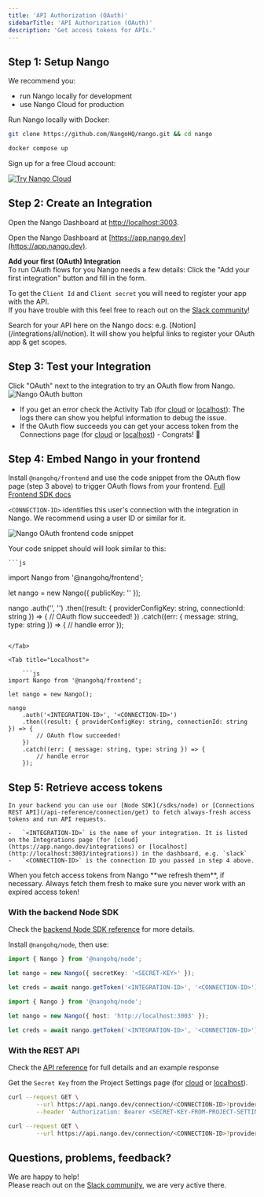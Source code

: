 ```yaml
---
title: 'API Authorization (OAuth)'
sidebarTitle: 'API Authorization (OAuth)'
description: 'Get access tokens for APIs.'
---
```


## Step 1: Setup Nango

We recommend you:
- run Nango locally for development
- use Nango Cloud for production

<Tabs>

<Tab title="Localhost">

Run Nango locally with Docker:

```bash
git clone https://github.com/NangoHQ/nango.git && cd nango
```
```bash
docker compose up
```

</Tab>

<Tab title="Nango Cloud">

Sign up for a free Cloud account:

[![Try Nango Cloud](/images/nango-deploy-button.svg)](https://app.nango.dev/signup)

</Tab>

</Tabs>

## Step 2: Create an Integration

<Tabs>

<Tab title="Localhost">

Open the Nango Dashboard at [http://localhost:3003](http://localhost:3003).

</Tab>

<Tab title="Nango Cloud">

Open the Nango Dashboard at [https://app.nango.dev](https://app.nango.dev).

</Tab>

</Tabs>

**Add your first (OAuth) Integration**  
To run OAuth flows for you Nango needs a few details: Click the "Add your first integration" button and fill in the form.

To get the `Client Id` and `Client secret` you will need to register your app with the API.  
If you have trouble with this feel free to reach out on the [Slack community](https://www.nango.dev/slack)!

<Tip>
    Search for your API here on the Nango docs: e.g. [Notion](/integrations/all/notion).  
    It will show you helpful links to register your OAuth app & get scopes.
</Tip>

## Step 3: Test your Integration

Click "OAuth" next to the integration to try an OAuth flow from Nango.
![Nango OAuth button](/images/quickstart/nango-oauth-button.png)

- If you get an error check the Activity Tab (for [cloud](https://app.nango.dev/activity) or [localhost](http://localhost:3003/activity)): The logs there can show you helpful information to debug the issue.
- If the OAuth flow succeeds you can get your access token from the Connections page  (for [cloud](https://app.nango.dev/connections) or [localhost](http://localhost:3003/connections)) - Congrats! 🎉

## Step 4: Embed Nango in your frontend

Install `@nangohq/frontend` and use the code snippet from the OAuth flow page (step 3 above) to trigger OAuth flows from your frontend. [Full Frontend SDK docs](/sdks/frontend)

`<CONNECTION-ID>` identifies this user's connection with the integration in Nango. We recommend using a user ID or similar for it.

![Nango OAuth frontend code snippet](/images/quickstart/nango-frontend-snippet.png)

Your code snippet should will look similar to this:

<Tabs>

<Tab title="Nango Cloud">

    ```js
import Nango from '@nangohq/frontend';

let nango = new Nango({ publicKey: '<PUBLIC-KEY-FROM-PROJECT-SETTINGS>' });

nango
    .auth('<INTEGRATION-ID>', '<CONNECTION-ID>')
    .then((result: { providerConfigKey: string, connectionId: string }) => {
        // OAuth flow succeeded!
    })
    .catch((err: { message: string, type: string }) => {
        // handle error
    });
```

</Tab>

<Tab title="Localhost">

    ```js
import Nango from '@nangohq/frontend';

let nango = new Nango();

nango
    .auth('<INTEGRATION-ID>', '<CONNECTION-ID>')
    .then((result: { providerConfigKey: string, connectionId: string }) => {
        // OAuth flow succeeded!
    })
    .catch((err: { message: string, type: string }) => {
        // handle error
    });
```

</Tab>

</Tabs>

## Step 5: Retrieve access tokens
    In your backend you can use our [Node SDK](/sdks/node) or [Connections REST API](/api-reference/connection/get) to fetch always-fresh access tokens and run API requests.

    -   `<INTEGRATION-ID>` is the name of your integration. It is listed on the Integrations page (for [cloud](https://app.nango.dev/integrations) or [localhost](http://localhost:3003/integrations)) in the dashboard, e.g. `slack`
    -   `<CONNECTION-ID>` is the connection ID you passed in step 4 above.

<Tip>
    When you fetch access tokens from Nango **we refresh them**, if necessary. Always fetch them fresh to make sure you never work with an expired access
    token!
</Tip>

### With the backend Node SDK

Check the [backend Node SDK reference](/sdks/node) for more details.

Install `@nangohq/node`, then use:

<Tabs>

<Tab title="Nango Cloud">

```ts
import { Nango } from '@nangohq/node';

let nango = new Nango({ secretKey: '<SECRET-KEY>' });

let creds = await nango.getToken('<INTEGRATION-ID>', '<CONNECTION-ID>');
```

</Tab>

<Tab title="Localhost">

```ts
import { Nango } from '@nangohq/node';

let nango = new Nango({ host: 'http://localhost:3003' });

let creds = await nango.getToken('<INTEGRATION-ID>', '<CONNECTION-ID>');
```

</Tab>

</Tabs>

### With the REST API

Check the [API reference](/api-reference/connection/get) for full details and an example response

<Tabs>

<Tab title="Nango Cloud">

Get the `Secret Key` from the Project Settings page (for [cloud](https://app.nango.dev/project-settings) or [localhost](http://localhost:3003/project-settings)).

```bash
curl --request GET \
        --url https://api.nango.dev/connection/<CONNECTION-ID>?provider_config_key=<INTEGRATION-ID> \
        --header 'Authorization: Bearer <SECRET-KEY-FROM-PROJECT-SETTINGS>'
```

</Tab>

<Tab title="Localhost">

```bash
curl --request GET \
        --url https://api.nango.dev/connection/<CONNECTION-ID>?provider_config_key=<INTEGRATION-ID> \
```

</Tab>

</Tabs>

## Questions, problems, feedback?

We are happy to help!  
Please reach out on the [Slack community](https://nango.dev/slack), we are very active there.
